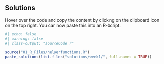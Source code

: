 ## Solutions

:::{.callout-tip}
Hover over the code and copy the content by clicking on the clipboard icon on the top right. You can now paste this into an R-Script.
:::

```r
#| echo: false
#| warning: false
#| class-output: "sourceCode r"

source("01_R_Files/helperfunctions.R")
paste_solutions(list.files("solutions/week1/", full.names = TRUE))
```